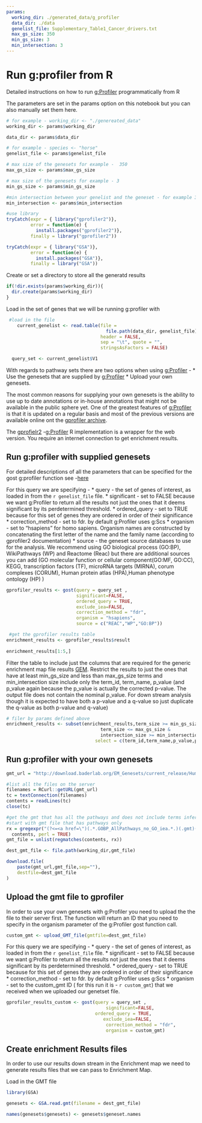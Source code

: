 ```yaml
---
params:
  working_dir: ./generated_data/g_profiler
  data_dir: ./data
  genelist_file: Supplementary_Table1_Cancer_drivers.txt
  max_gs_size: 350
  min_gs_size: 3
  min_intersection: 3
---
```


# Run g:profiler from R

Detailed instructions on how to run [g:Profiler](https://biit.cs.ut.ee/gprofiler/gost) programmatically from R

The parameters are set in the params option on this notebook but you can also manually set them here.
```r
# for example - working_dir <- "./genereated_data"
working_dir <- params$working_dir

data_dir <- params$data_dir

# for example - species <- "horse"
genelist_file <- params$genelist_file

# max size of the genesets for example -  350
max_gs_size <- params$max_gs_size

# max size of the genesets for example - 3
min_gs_size <- params$min_gs_size

#min intersection between your genelist and the geneset - for example 3
min_intersection <- params$min_intersection 

```


```r
#use library
tryCatch(expr = { library("gprofiler2")}, 
         error = function(e) { 
           install.packages("gprofiler2")}, 
         finally = library("gprofiler2"))

tryCatch(expr = { library("GSA")}, 
         error = function(e) { 
           install.packages("GSA")}, 
         finally = library("GSA"))

```

Create or set a directory to store all the generatd results
```r

if(!dir.exists(params$working_dir)){
  dir.create(params$working_dir)
}
```

Load in the set of genes that we will be running g:profiler with
```r
 #load in the file
    current_genelist <- read.table(file = 
                                     file.path(data_dir, genelist_file),
                                   header = FALSE,
                                   sep = "\t", quote = "",
                                   stringsAsFactors = FALSE)

  query_set <- current_genelist$V1
```


With regards to pathway sets there are two options when using [g:Profiler](https://biit.cs.ut.ee/gprofiler/gost) - 
  * Use the genesets that are supplied by [g:Profiler](https://biit.cs.ut.ee/gprofiler/gost)
  * Upload your own genesets. 
  
The most common reasons for supplying your own genesets is the ability to use up to date annotations or in-house annotations that might not be available in the public sphere yet.  One of the greatest features of [g:Profiler](https://biit.cs.ut.ee/gprofiler/gost) is that it is updated on a regular basis and most of the previous versions are available online ont the [gprofiler archive](https://biit.cs.ut.ee/gprofiler/page/archives).

The [gprofielr2](https://biit.cs.ut.ee/gprofiler/page/r) -[g:Profiler](https://biit.cs.ut.ee/gprofiler/gost) R implementation is a wrapper for the web version.  You require an internet connection to get enrichment results.  

## Run g:profiler with supplied genesets
For detailed descriptions of all the parameters that can be specified for the gost g:profiler function see -[here](https://rdrr.io/cran/gprofiler2/man/gost.html)

For this query we are specifying - 
  * query - the set of genes of interest, as loaded in from the `r genelist_file` file.
  * significant - set to FALSE because we want g:Profiler to return all the results not just the ones that it deems significant by its perdetermined threshold.
  * ordered_query - set to TRUE because for this set of genes they are ordered in order of their significance
  * correction_method - set to fdr.  by default g:Profiler uses g:Scs
  * organism - set to "hsapiens" for homo sapiens.  Organism names are constructed by concatenating the first letter of the name and the family name (according to gprofiler2 documentation)
  * source - the geneset source databases to use for the analysis.  We recommend using GO biological process (GO:BP), WikiPathways (WP) and Reactome (Reac) but there are additional sources you can add (GO molecular function or cellular component(GO:MF, GO:CC), KEGG, transcription factors (TF), microRNA targets (MIRNA), corum complexes (CORUM), Human protein atlas (HPA),Human phenotype ontology (HP) ) 

```r
gprofiler_results <- gost(query = query_set ,
                          significant=FALSE,
                          ordered_query = TRUE,
                          exclude_iea=FALSE,
                          correction_method = "fdr",
                          organism = "hsapiens",
                          source = c("REAC","WP","GO:BP"))
```


```r

 #get the gprofiler results table
enrichment_results <- gprofiler_results$result
    
enrichment_results[1:5,]

```

Filter the table to include just the columns that are required for the generic enrichment map file results [GEM](https://enrichmentmap.readthedocs.io/en/latest/FileFormats.html#generic-results-files). Restrict the results to just the ones that have at least min_gs_size and less than max_gs_size terms and  min_intersection size include only the term_id, term_name, p_value (and p_value again because the p_value is actually the corrected p-value.  The output file does not contain the nominal p_value.  For down stream analysis though it is expected to have both a p-value and a q-value so just duplicate the q-value as both p-value and q-value)
```r
# filer by params defined above
enrichment_results <- subset(enrichment_results,term_size >= min_gs_size & 
                                   term_size <= max_gs_size & 
                                   intersection_size >= min_intersection , 
                                 select = c(term_id,term_name,p_value,p_value ))

```



## Run g:profiler with your own genesets


```r
gmt_url = "http://download.baderlab.org/EM_Genesets/current_release/Human/UniProt/"

#list all the files on the server
filenames = RCurl::getURL(gmt_url)
tc = textConnection(filenames)
contents = readLines(tc)
close(tc)

#get the gmt that has all the pathways and does not include terms inferred from electronic annotations(IEA)
#start with gmt file that has pathways only
rx = gregexpr("(?<=<a href=\")(.*.GOBP_AllPathways_no_GO_iea.*.)(.gmt)(?=\">)",
  contents, perl = TRUE)
gmt_file = unlist(regmatches(contents, rx))

dest_gmt_file <- file.path(working_dir,gmt_file)

download.file(
    paste(gmt_url,gmt_file,sep=""),
    destfile=dest_gmt_file
)


```


## Upload the gmt file to gprofiler

In order to use your own genesets with g:Profiler you need to upload the the file to their server first.  The function will return an ID that you need to specify in the organism parameter of the g:Profiler gost function call. 
```r
custom_gmt <- upload_GMT_file(gmtfile=dest_gmt_file)
```

For this query we are specifying - 
  * query - the set of genes of interest, as loaded in from the `r genelist_file` file.
  * significant - set to FALSE because we want g:Profiler to return all the results not just the ones that it deems significant by its perdetermined threshold.
  * ordered_query - set to TRUE because for this set of genes they are ordered in order of their significance
  * correction_method - set to fdr.  by default g:Profiler uses g:Scs
  * organism - set to the custom_gmt ID ( for this run it is - `r custom_gmt`) that we received when we uploaded our genetset file.


```r
gprofiler_results_custom <- gost(query = query_set ,
                                     significant=FALSE,
                                 ordered_query = TRUE,
                                    exclude_iea=FALSE,
                                     correction_method = "fdr",
                                     organism = custom_gmt)
```


## Create enrichment Results files 

In order to use our results down stream in the Enrichment map we need to generate results files that we can pass to Enrichment Map.  

Load in the GMT file
```r
library(GSA)

genesets <- GSA.read.gmt(filename = dest_gmt_file)

names(genesets$genesets) <- genesets$geneset.names
```

